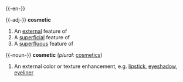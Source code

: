 {{-en-}}

{{-adj-}}
'''cosmetic'''
#An [[external]] feature of
#A [[superficial]] feature of
#A [[superfluous]] feature of

{{-noun-}}
'''cosmetic'''  (''plural:'' [[cosmetics]])
#An external color or texture enhancement, e.g. [[lipstick]], [[eyeshadow]], [[eyeliner]]